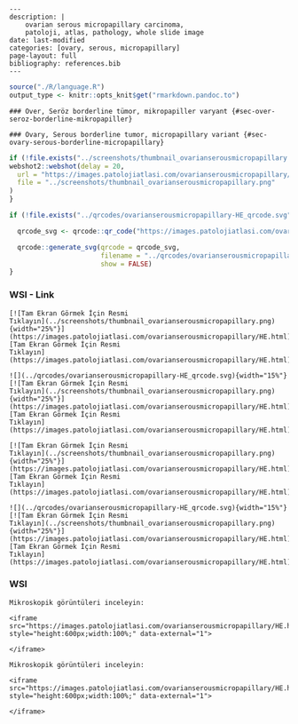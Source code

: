 
```comment
---
description: |
    ovarian serous micropapillary carcinoma,
    patoloji, atlas, pathology, whole slide image
date: last-modified
categories: [ovary, serous, micropapillary]
page-layout: full
bibliography: references.bib
---

```
  
  

```r

source("./R/language.R")
output_type <- knitr::opts_knit$get("rmarkdown.pandoc.to")

```




```asis
### Over, Seröz borderline tümor, mikropapiller varyant {#sec-over-seroz-borderline-mikropapiller}
```



```asis
### Ovary, Serous borderline tumor, micropapillary variant {#sec-ovary-serous-borderline-micropapillary}
```



```r
if (!file.exists("../screenshots/thumbnail_ovarianserousmicropapillary.png")) {
webshot2::webshot(delay = 20,
  url = "https://images.patolojiatlasi.com/ovarianserousmicropapillary/HE.html",
  file = "../screenshots/thumbnail_ovarianserousmicropapillary.png"
)
}
```


```r
if (!file.exists("../qrcodes/ovarianserousmicropapillary-HE_qrcode.svg")) {

  qrcode_svg <- qrcode::qr_code("https://images.patolojiatlasi.com/ovarianserousmicropapillary/HE.html")

  qrcode::generate_svg(qrcode = qrcode_svg,
                       filename = "../qrcodes/ovarianserousmicropapillary-HE_qrcode.svg",
                       show = FALSE)
}
```




::::: panel-tabset


### WSI - Link



:::: {.content-hidden when-format="pdf"}





```asis

[![Tam Ekran Görmek İçin Resmi
Tıklayın](../screenshots/thumbnail_ovarianserousmicropapillary.png){width="25%"}](https://images.patolojiatlasi.com/ovarianserousmicropapillary/HE.html)
[Tam Ekran Görmek İçin Resmi
Tıklayın](https://images.patolojiatlasi.com/ovarianserousmicropapillary/HE.html)

```




::::





:::: {.content-visible when-format="pdf"}





```asis
![](../qrcodes/ovarianserousmicropapillary-HE_qrcode.svg){width="15%"} [![Tam Ekran Görmek İçin Resmi
Tıklayın](../screenshots/thumbnail_ovarianserousmicropapillary.png){width="25%"}](https://images.patolojiatlasi.com/ovarianserousmicropapillary/HE.html)
[Tam Ekran Görmek İçin Resmi
Tıklayın](https://images.patolojiatlasi.com/ovarianserousmicropapillary/HE.html)

```





::::




:::: {.content-hidden when-format="pdf"}




```asis

[![Tam Ekran Görmek İçin Resmi
Tıklayın](../screenshots/thumbnail_ovarianserousmicropapillary.png){width="25%"}](https://images.patolojiatlasi.com/ovarianserousmicropapillary/HE.html)
[Tam Ekran Görmek İçin Resmi
Tıklayın](https://images.patolojiatlasi.com/ovarianserousmicropapillary/HE.html)

```





::::





:::: {.content-visible when-format="pdf"}





```asis
![](../qrcodes/ovarianserousmicropapillary-HE_qrcode.svg){width="15%"} [![Tam Ekran Görmek İçin Resmi
Tıklayın](../screenshots/thumbnail_ovarianserousmicropapillary.png){width="25%"}](https://images.patolojiatlasi.com/ovarianserousmicropapillary/HE.html)
[Tam Ekran Görmek İçin Resmi
Tıklayın](https://images.patolojiatlasi.com/ovarianserousmicropapillary/HE.html)

```





::::


### WSI



```asis

Mikroskopik görüntüleri inceleyin:

<iframe src="https://images.patolojiatlasi.com/ovarianserousmicropapillary/HE.html" style="height:600px;width:100%;" data-external="1">

</iframe>
```



```asis

Mikroskopik görüntüleri inceleyin:

<iframe src="https://images.patolojiatlasi.com/ovarianserousmicropapillary/HE.html" style="height:600px;width:100%;" data-external="1">

</iframe>
```






:::::

